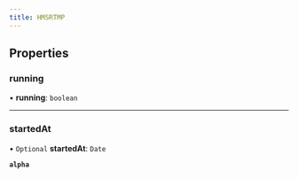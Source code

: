 ```yaml
---
title: HMSRTMP
---
```


## Properties

### running

• **running**: `boolean`

---

### startedAt

• `Optional` **startedAt**: `Date`

**`alpha`**
